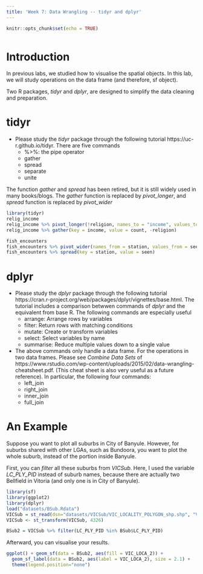 ---
title: 'Week 7: Data Wrangling -- tidyr and dplyr'
---

<div style="margin-bottom:50px;">
```{r setup, include=FALSE}
knitr::opts_chunk$set(echo = TRUE)
```

</div>



# Introduction
In previous labs, we studied how to visualise the spatial objects. In this lab, we will study operations on the data frame (and therefore, sf object). 

Two R packages, *tidyr* and *dplyr*, are designed to simplify the data cleaning and preparation. 

# tidyr

* Please study the *tidyr* package through the following tutorial
https://uc-r.github.io/tidyr. There are five commands
  + %>%: the pipe operator
  + gather
  + spread
  + separate
  + unite

The function *gather* and *spread* has been retired, but it is still widely used in many books/blogs. The *gather* function is replaced by *pivot_longer*, and *spread* function is replaced by *pivot_wider*
```{r, echo=TRUE, fig.width=7, fig.align="center", message = FALSE, warning = F}
library(tidyr)
relig_income
relig_income %>% pivot_longer(!religion, names_to = "income", values_to = "count")
relig_income %>% gather(key = income, value = count, -religion)

fish_encounters
fish_encounters %>% pivot_wider(names_from = station, values_from = seen)
fish_encounters %>% spread(key = station, value = seen)
```


# dplyr

* Please study the *dplyr* package through the following tutorial
https://cran.r-project.org/web/packages/dplyr/vignettes/base.html. The tutorial includes a comparison betwwen commands of *dplyr* and the equivalent from base R. The following commands are especially useful
  + arrange: Arrange rows by variables 
  + filter: Return rows with matching conditions
  + mutate: Create or transform variables
  + select: Select variables by name
  + summarise: Reduce multiple values down to a single value
  
* The above commands only handle a data frame. For the operations in two data frames. Please see *Combine Data Sets* of https://www.rstudio.com/wp-content/uploads/2015/02/data-wrangling-cheatsheet.pdf. (This cheat sheet is also very useful as a future reference). In particular, the following four commands: 
  + left_join
  + right_join
  + inner_join
  + full_join


# An Example

Suppose you want to plot all suburbs in City of Banyule. However, for suburbs shared with other LGAs, such as Bundoora,  you want to plot the whole suburb, instead of the portion inside Banyule.

First, you can *filter* all these suburbs from *VICSub*. Here, I used the variable *LC_PLY_PID* instead of suburb names, because there are actually two Bellfield in Vitoria (and only one is in City of Banyule). 

```{r, echo=TRUE, fig.width=7, fig.align="center", message = FALSE, warning = F}
library(sf)
library(ggplot2)
library(dplyr)
load("datasets/BSub.Rdata")
VICSub = st_read(dsn="datasets/VICSub/VIC_LOCALITY_POLYGON_shp.shp", "VIC_LOCALITY_POLYGON_shp")
VICSub <- st_transform(VICSub, 4326)

BSub2 = VICSub %>% filter(LC_PLY_PID %in% BSub$LC_PLY_PID)
```

Afterward, you can visualise your results. 
```{r, echo=TRUE, fig.width=7, fig.align="center", message = FALSE, warning = F}
ggplot() + geom_sf(data = BSub2, aes(fill = VIC_LOCA_2)) + 
  geom_sf_label(data = BSub2, aes(label = VIC_LOCA_2), size = 2.1) + 
  theme(legend.position="none")
```

